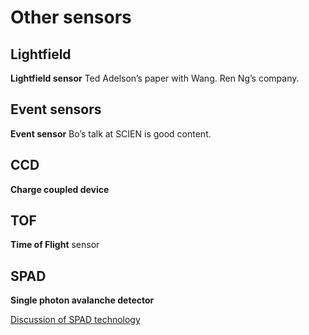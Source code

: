 # Other sensors {#sec-sensors-other}

## Lightfield {#sec-sensors-lightfield}

**Lightfield sensor**
Ted Adelson's paper with Wang.  Ren Ng's company.

## Event sensors {#sec-sensors-event}

**Event sensor**  Bo's talk at SCIEN is good content.

## CCD {#sec-sensors-ccd}

**Charge coupled device**

## TOF {#sec-sensors-tof}
**Time of Flight** sensor

## SPAD {#sec-sensors-spad}

**Single photon avalanche detector**

[Discussion of SPAD technology](https://g.co/gemini/share/1618a5d47f5a)

```{=html}
<!-- 
Curved sensor projects

Finally, it is possible to reduce spherical aberration by changing the imaging surface. An image system that couples a spherical lens with an appropriately curved sensor can have very small spherical aberration. This idea is partly inspired by the fact that the retina in many animals lines the interior of the eyeball, forming a curved sensor surface. While this is not widely used, there have been several projects to create sensors on bendable materials, including some very expensive research projects. The idea is to build these sensors for cameras with very large field of view and very high resolution across the field of view.

[HRL](https://www.hrl.com/news/2024/03/11/hrl-advances-to-camera-build-phase-of-curved-sensor-technology?t)
[Sony](https://www.dpreview.com/articles/2279255612/sony-s-curved-sensors-may-allow-for-simpler-lenses-and-better-images?comment=5515068691)
[John Rogers](https://thefutureofthings.com/6161-a-spherical-camera-sensor/)
-->
```